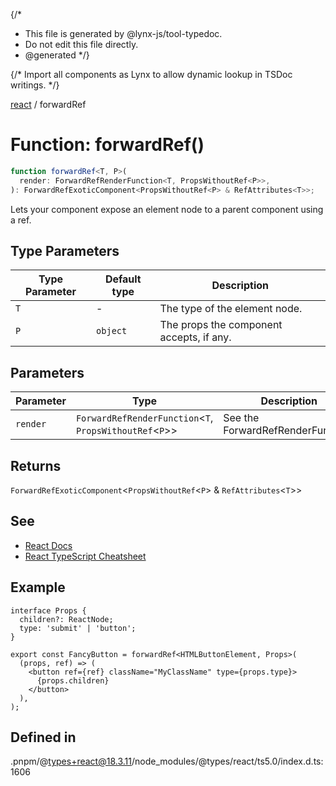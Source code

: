 {/*
* This file is generated by @lynx-js/tool-typedoc.
* Do not edit this file directly.
* @generated
*/}

{/* Import all components as Lynx to allow dynamic lookup in TSDoc writings. */}

[react](/api/react/index.mdx) / forwardRef

# Function: forwardRef()

```ts
function forwardRef<T, P>(
  render: ForwardRefRenderFunction<T, PropsWithoutRef<P>>,
): ForwardRefExoticComponent<PropsWithoutRef<P> & RefAttributes<T>>;
```

Lets your component expose an element node to a parent component
using a ref.

## Type Parameters

| Type Parameter | Default type | Description                              |
| -------------- | ------------ | ---------------------------------------- |
| `T`            | -            | The type of the element node.            |
| `P`            | `object`     | The props the component accepts, if any. |

## Parameters

| Parameter | Type                                                        | Description                       |
| --------- | ----------------------------------------------------------- | --------------------------------- |
| `render`  | `ForwardRefRenderFunction`\<`T`, `PropsWithoutRef`\<`P`\>\> | See the ForwardRefRenderFunction. |

## Returns

`ForwardRefExoticComponent`\<`PropsWithoutRef`\<`P`\> & `RefAttributes`\<`T`\>\>

## See

- [React Docs](https://react.dev/reference/react/forwardRef)
- [React TypeScript Cheatsheet](https://react-typescript-cheatsheet.netlify.app/docs/basic/getting-started/forward_and_create_ref/)

## Example

```tsx
interface Props {
  children?: ReactNode;
  type: 'submit' | 'button';
}

export const FancyButton = forwardRef<HTMLButtonElement, Props>(
  (props, ref) => (
    <button ref={ref} className="MyClassName" type={props.type}>
      {props.children}
    </button>
  ),
);
```

## Defined in

.pnpm/@types+react@18.3.11/node_modules/@types/react/ts5.0/index.d.ts:1606
